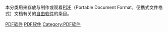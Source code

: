 本分类用来存放与制作或观看[[PDF|PDF]]（Portable Document Format，便携式文件格式）文档有关的[[自由软件|自由软件]]的条目。

{{Portal|自由软件}}

[[Category:自由排版软件|PDF软件]]
[[Category:自由媒體軟體|PDF软件]]
[[Category:PDF软件|Category:PDF软件]]